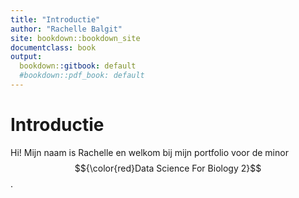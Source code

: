 ```yaml
---
title: "Introductie"
author: "Rachelle Balgit"
site: bookdown::bookdown_site
documentclass: book
output:
  bookdown::gitbook: default
  #bookdown::pdf_book: default
---
```


# Introductie  

Hi! Mijn naam is Rachelle en welkom bij mijn portfolio voor de minor $${\color{red}Data Science For Biology 2}$$. 
<!-- If you need PDF output, uncomment bookdown::pdf_book above in YAML. You will need a LaTeX installation, e.g., https://yihui.name/tinytex/ -->
